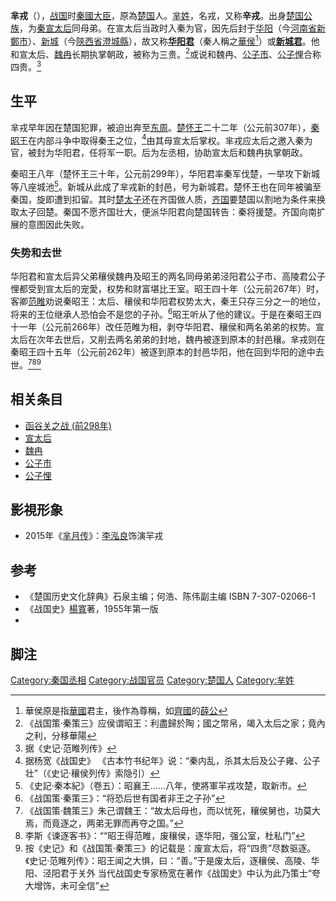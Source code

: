{{Infobox 先秦人物
|姓     = 芈
|名= 戎
|别称= 辛戎
|nickzi      = 
|名称= 芈戎
|时代= [[东周|东周]]战国时代
|身份= 三贵之一
|出生地点= [[楚国|楚国]]
|爵位= 华阳君
}}
'''芈戎'''（{{bd|約前332年||前262年|catIdx=M芈}}），[[战国|战国]]时[[秦國|秦國]][[大臣|大臣]]，原為[[楚国|楚国]]人。[[芈姓|芈姓]]，名戎，又称'''辛戎'''。出身[[楚国|楚国]][[公族|公族]]，为[[秦国|秦]][[宣太后|宣太后]]同母弟。在宣太后当政时入秦为官，因先后封于[[华阳|华阳]]（今[[河南省|河南省]][[新鄭市|新鄭市]]）、[[澄城縣|新城]]（今[[陝西省|陝西省]][[澄城縣|澄城縣]]），故又称'''[[华阳君|华阳君]]'''（秦人稱之[[華侯|華侯]]<ref>華侯原是指[[華國|華國]]君主，後作為尊稱，如[[齊國|齊國]]的[[薛公|薛公]]</ref>）或'''[[新城君|新城君]]'''。他和宣太后、[[魏冉|魏冉]]长期执掌朝政，被称为三贵。<ref>《战国策·秦策三》应侯谓昭王：利盡歸於陶；國之幣帛，竭入太后之家；竟內之利，分移華陽</ref>或说和魏冉、[[公子市|公子市]]、[[公子悝|公子悝]]合称四贵。<ref>据《史记·范睢列传》</ref>

==生平==
芈戎早年因在楚国犯罪，被迫出奔至[[东周国|东周]]。[[楚怀王|楚怀王]]二十二年（公元前307年），[[秦昭王|秦昭王]]在内部斗争中取得秦王之位，<ref>据杨宽《战国史》 《古本竹书纪年》说：“秦内乱，杀其太后及公子雍、公子壮”（《史记·穰侯列传》索隐引）</ref>由其母宣太后掌权。芈戎应太后之邀入秦为官，被封为华阳君，任将军一职。后为左丞相，协助宣太后和魏冉执掌朝政。

秦昭王八年（楚怀王三十年，公元前299年），华阳君率秦军伐楚，一举攻下新城等八座城池<ref>《史記·秦本紀》（卷五）：昭襄王……八年，使將軍羋戎攻楚，取新市。</ref>。新城从此成了芈戎新的封邑，号为新城君。楚怀王也在同年被骗至秦国，旋即遭到扣留。其时[[楚顷襄王|楚太子]]还在齐国做人质，[[齐国|齐国]]要楚国以割地为条件来换取太子回楚。秦国不愿齐国壮大，便派华阳君向楚国转告：秦将援楚。齐国向南扩展的意图因此失败。

=== 失势和去世 ===
华阳君和宣太后异父弟穰侯魏冉及昭王的两名同母弟弟泾阳君公子市、高陵君公子悝都受到宣太后的宠愛，权势和财富堪比王室。昭王四十年（公元前267年）时，客卿[[范睢|范睢]]劝说秦昭王：太后、穰侯和华阳君权势太大，秦王只存三分之一的地位，将来的王位继承人恐怕会不是您的子孙。<ref>《战国策·秦策三》：“将恐后世有国者非王之子孙”</ref>昭王听从了他的建议。于是在秦昭王四十一年（公元前266年）改任范睢为相，剥夺华阳君、穰侯和两名弟弟的权势。宣太后在次年去世后，又削去两名弟弟的封地，魏冉被逐到原本的封邑穰。芈戎则在秦昭王四十五年（公元前262年）被逐到原本的封邑华阳，他在回到华阳的途中去世。<ref>《战国策·魏策三》朱己谓魏王：“故太后母也，而以忧死，穰侯舅也，功莫大焉，而竟逐之，两弟无罪而再夺之国。”</ref><ref>李斯《谏逐客书》：““昭王得范睢，废穰侯，逐华阳，强公室，杜私门”</ref><ref>按《史记》和《战国策·秦策三》的记载是：废宣太后，将“四贵”尽数驱逐。《史记·范睢列传》：昭王闻之大惧，曰：“善。”于是废太后，逐穰侯、高陵、华阳、泾阳君于关外 当代战国史专家杨宽在著作《战国史》中认为此乃策士“夸大增饰，未可全信”</ref>

== 相关条目 ==
*[[函谷关之战_(前298年)|函谷关之战 (前298年)]]
*[[宣太后|宣太后]]
*[[魏冉|魏冉]]
*[[公子市|公子市]]
*[[公子悝|公子悝]]

== 影視形象 ==
*2015年《[[芈月传|芈月传]]》：[[李泓良|李泓良]]饰演羋戎

==参考==
*《楚国历史文化辞典》石泉主编；何浩、陈伟副主编 ISBN 7-307-02066-1
*《战国史》[[楊寬|楊寬]]著，1955年第一版
*<references group="参考"/>

==脚注==
{{reflist}}

[[Category:秦国丞相|Category:秦国丞相]]
[[Category:战国官员|Category:战国官员]]
[[Category:楚国人|Category:楚国人]]
[[Category:芈姓|Category:芈姓]]